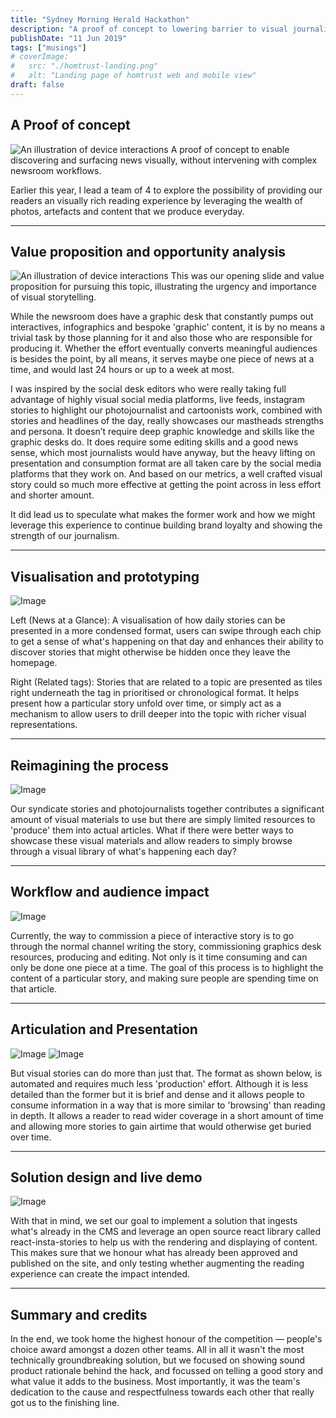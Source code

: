 ```yaml
---
title: "Sydney Morning Herald Hackathon"
description: "A proof of concept to lowering barrier to visual journalism"
publishDate: "11 Jun 2019"
tags: ["musings"]
# coverImage:
#   src: "./homtrust-landing.png"
#   alt: "Landing page of homtrust web and mobile view"
draft: false
---
```


## A Proof of concept

![An illustration of device interactions](./smh-landing.png)
A proof of concept to enable discovering and surfacing news visually, without intervening with complex newsroom workflows.

Earlier this year, I lead a team of 4 to explore the possibility of providing our readers an visually rich reading experience by leveraging the wealth of photos, artefacts and content that we produce everyday.

---

## Value proposition and opportunity analysis

![An illustration of device interactions](./smh-valueProp.png)
This was our opening slide and value proposition for pursuing this topic, illustrating the urgency and importance of visual storytelling.

While the newsroom does have a graphic desk that constantly pumps out interactives, infographics and bespoke 'graphic' content, it is by no means a trivial task by those planning for it and also those who are responsible for producing it. Whether the effort eventually converts meaningful audiences is besides the point, by all means, it serves maybe one piece of news at a time, and would last 24 hours or up to a week at most.

I was inspired by the social desk editors who were really taking full advantage of highly visual social media platforms, live feeds, instagram stories to highlight our photojournalist and cartoonists work, combined with stories and headlines of the day, really showcases our mastheads strengths and persona. It doesn’t require deep graphic knowledge and skills like the graphic desks do. It does require some editing skills and a good news sense, which most journalists would have anyway, but the heavy lifting on presentation and consumption format are all taken care by the social media platforms that they work on. And based on our metrics, a well crafted visual story could so much more effective at getting the point across in less effort and shorter amount.

It did lead us to speculate what makes the former work and how we might leverage this experience to continue building brand loyalty and showing the strength of our journalism.

---

## Visualisation and prototyping

![Image](./smh-prototyping.png)

Left (News at a Glance): A visualisation of how daily stories can be presented in a more condensed format, users can swipe through each chip to get a sense of what's happening on that day and enhances their ability to discover stories that might otherwise be hidden once they leave the homepage.

Right (Related tags): Stories that are related to a topic are presented as tiles right underneath the tag in prioritised or chronological format. It helps present how a particular story unfold over time, or simply act as a mechanism to allow users to drill deeper into the topic with richer visual representations.

---

## Reimagining the process

![Image](./smh-viewStories.gif)

Our syndicate stories and photojournalists together contributes a significant amount of visual materials to use but there are simply limited resources to 'produce' them into actual articles. What if there were better ways to showcase these visual materials and allow readers to simply browse through a visual library of what's happening each day?

---

## Workflow and audience impact

![Image](./smh-audienceDiagram.png)

Currently, the way to commission a piece of interactive story is to go through the normal channel writing the story, commissioning graphics desk resources, producing and editing. Not only is it time consuming and can only be done one piece at a time. The goal of this process is to highlight the content of a particular story, and making sure people are spending time on that article.

---

## Articulation and Presentation

![Image](./smh-articulate.png)
![Image](./smh-articulatePresent.png)

But visual stories can do more than just that. The format as shown below, is automated and requires much less 'production' effort. Although it is less detailed than the former but it is brief and dense and it allows people to consume information in a way that is more similar to 'browsing' than reading in depth. It allows a reader to read wider coverage in a short amount of time and allowing more stories to gain airtime that would otherwise get buried over time.

---

## Solution design and live demo

![Image](./smh-implementation.png)

With that in mind, we set our goal to implement a solution that ingests what's already in the CMS and leverage an open source react library called react-insta-stories to help us with the rendering and displaying of content. This makes sure that we honour what has already been approved and published on the site, and only testing whether augmenting the reading experience can create the impact intended.

---

## Summary and credits

In the end, we took home the highest honour of the competition — people's choice award amongst a dozen other teams. All in all it wasn't the most technically groundbreaking solution, but we focused on showing sound product rationale behind the hack, and focussed on telling a good story and what value it adds to the business. Most importantly, it was the team's dedication to the cause and respectfulness towards each other that really got us to the finishing line.
